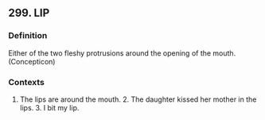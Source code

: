 ## 299. LIP
### Definition
Either of the two fleshy protrusions around the opening of the mouth. (Concepticon)

### Contexts
1. The lips are around the mouth. 2. The daughter kissed her mother in the lips. 3. I bit my lip.

